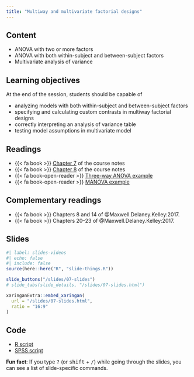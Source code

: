 ```yaml
---
title: "Multiway and multivariate factorial designs"
---
```


## Content

- ANOVA with two or more factors
- ANOVA with both within-subject and between-subject factors
- Multivariate analysis of variance





## Learning objectives

At the end of the session, students should be capable of

- analyzing models with both within-subject and between-subject factors
- specifying and calculating custom contrasts in multiway factorial designs
- correctly interpreting an analysis of variance table
- testing model assumptions in multivariate model

## Readings

- {{< fa book >}} [Chapter 7](https://lbelzile.github.io/math80667a/multiway.html) of the course notes
- {{< fa book >}} [Chapter 8](https://lbelzile.github.io/math80667a/manova.html) of the course notes
- {{< fa book-open-reader >}} [Three-way ANOVA example](/example/threewayanova.html)
- {{< fa book-open-reader >}} [MANOVA example](/example/manova.html)


## Complementary readings

- {{< fa book >}}  Chapters 8 and 14 of @Maxwell.Delaney.Kelley:2017.
- {{< fa book >}}  Chapters 20--23 of @Maxwell.Delaney.Kelley:2017.





## Slides

```r
#| label: slides-videos
#| echo: false
#| include: false
source(here::here("R", "slide-things.R"))
```

```r
slide_buttons("/slides/07-slides")
# slide_tabs(slide_details, "/slides/07-slides.html")
```

```r
xaringanExtra::embed_xaringan(
  url = "/slides/07-slides.html",
  ratio = "16:9"
)
```

## Code

- [R script](/content/MATH80667A-07-content.R)
- [SPSS script](/content/MATH80667A-07-content.sps)

:::{.callout-tip}
**Fun fact**: If you type <kbd>?</kbd> (or <kbd>shift</kbd> + <kbd>/</kbd>) while going through the slides, you can see a list of slide-specific commands.
:::
